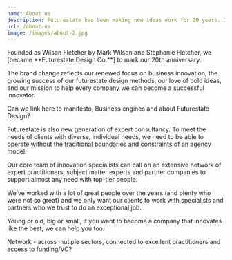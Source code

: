 ```yaml
---
name: About us
description: Futurestate has been making new ideas work for 20 years. In that time, we’ve worked with over 150 organisations, in 10 countries, delivering over 350 successful programmes
url: /about-us
image: /images/about-2.jpg
---
```


<p class="not-prose h3">Founded as Wilson Fletcher by Mark Wilson and Stephanie Fletcher, we [became **Futurestate Design Co.**] to mark our 20th anniversary.</p> 

<p class="not-prose h3">The brand change reflects our renewed focus on business innovation, the growing success of our futurestate design methods, our love of bold ideas, and our mission to help every company we can become a successful innovator.</p>

Can we link here to manifesto, Business engines and about Futurestate Design?

Futurestate is also new generation of expert consultancy. To meet the needs of clients with diverse, individual needs, we need to be able to operate without the traditional boundaries and constraints of an agency model. 

Our core team of innovation specialists can call on an extensive network of expert practitioners, subject matter experts and partner companies to support almost any need with top-tier people. 

We’ve worked with a lot of great people over the years (and plenty who were not so great) and we only want our clients to work with specialists and partners who we trust to do an exceptional job.

Young or old, big or small, if you want to become a company that innovates like the best, we can help you too.

Network - across mutiple sectors, connected to excellent practitioners and access to funding/VC?
